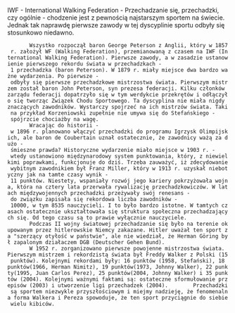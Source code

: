 {{notenglish}}
IWF - International Walking Federation -  Przechadzanie się, przechadzki, czy ogólnie - chodzenie jest z pewnością najstarszym sportem na świecie. Jednak tak naprawdę pierwsze zawody w tej dyscyplinie sportu odbyły się stosunkowo niedawno.
        Wszystko rozpoczął baron George Peterson z Anglii, który w 1857 r. założył WF (Walking Federation), przemianowaną z czasem na IWF (International Walking Federation). Pierwsze zawody, a w zasadzie ustanowienie pierwszego rekordu świata w przechadzkach - 1 przechadzka (baron Peterson). W 1879 r. miały miejsce dwa bardzo ważne wydarzenia. Po pierwsze - odbyły się pierwsze przechadzkowe mistrzostwa świata. Pierwszym mistrzem został baron John Peterson, syn prezesa federacji. Kilku członków zarządu federacji dopatrzyło się w tym werdykcie przekrętów i odłączyło się tworząc Związek Chodu Sportowego. Ta dyscyplina nie miała nigdy znaczących zawodników. Wystarczy spojrzeć na ich mistrzów świata. Taki na przykład Korzeniowski zupełnie nie umywa się do Stefańskiego - spójrzcie chociażby na wagę.
        Wracając do historii - w 1896 r. planowano włączyć przechadzki do programu Igrzysk Olimpijskich, ale baron de Coubertain uznał ostatecznie, że zawodnicy ważą za dużo - śmieszne prawda? Historyczne wydarzenie miało miejsce w 1903 r. - wtedy ustanowiono międzynarodowy system punktowania, który, z niewielkimi poprawkami, funkcjonuje do dziś. Trzeba zauważyć, iż zdecydowanie wybitnym zawodnikiem był Franz Miller, który w 1913 r. uzyskał niebotyczny jak na tamte czasy wynik - 11 punktów. Niestety, wspaniały rozwój jego kariery pokrzyżowała wojna, która na cztery lata przerwała rywalizację przechadzkowiczów. W latach międzywojennych przechadzki przeżywały swój renesans - do związku zapisała się rekordowa liczba zawodników - 10000, w tym 8535 nauczycieli. I to było bardzo istotne. W tamtych czasach ostatecznie ukształtowała się struktura społeczna przechadzających się. Od tego czasu są to prawie wyłącznie nauczyciele.
        Podczas II wojny światowej przechadzanie się było na terenie okupowanym przez hitlerowskie Niemcy zakazane. Hitler uważał ten sport za "szerzący otyłość w państwie", ale nie wiedział, że Herman Göring był zapalonym działaczem DGB (Deutscher Gehen Bund).
        W 1952 r. zorganizowano pierwsze powojenne mistrzostwa świata. Pierwszym mistrzem i rekordzistą świata był Freddy Walker z Polski (15 punktów). Kolejnymi rekordami były: 16 punktów (1958, Stefański), 18 punktów(1966, Herman Nimitz), 19 punktów(1973, Johnny Walker), 22 punkty(1995, Juan Carlos Perez), 25 punktów(2004, Johnny Walker) i 35 punktów (2004). Kolejnymi ważnymi faktami są: ostateczne sformułowanie przepisów (2003) i utworzenie ligi przechadzek (2004).        Przechadzki są sportem niezwykle przyszłościowym i miejmy nadzieję, że fenomenalna forma Walkera i Pereza spowoduje, że ten sport przyciągnie do siebie wielu kibiców.